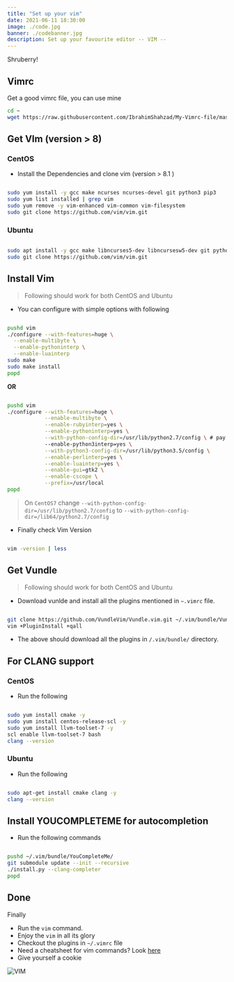 ```yaml
---
title: "Set up your vim"
date: 2021-06-11 18:30:00
image: ./code.jpg
banner: ./codebanner.jpg
description: Set up your favourite editor -- VIM --
---
```


Shruberry!

## Vimrc

Get a good vimrc file, you can use mine

```bash
cd ~
wget https://raw.githubusercontent.com/IbrahimShahzad/My-Vimrc-file/master/.vimrc ~/.vimrc
```

## Get VIm (version > 8)

### CentOS

- Install the Dependencies and clone vim (version > 8.1 )

```bash

sudo yum install -y gcc make ncurses ncurses-devel git python3 pip3
sudo yum list installed | grep vim
sudo yum remove -y vim-enhanced vim-common vim-filesystem
sudo git clone https://github.com/vim/vim.git

```

### Ubuntu

```bash

sudo apt install -y gcc make libncurses5-dev libncursesw5-dev git python3 pip3 
sudo git clone https://github.com/vim/vim.git

```

## Install Vim

> Following should work for both CentOS and Ubuntu


- You can configure with simple options with following

```bash

pushd vim
./configure --with-features=huge \
  --enable-multibyte \
  --enable-pythoninterp \
  --enable-luainterp
sudo make
sudo make install
popd

```
**OR**
```bash

pushd vim
./configure --with-features=huge \
            --enable-multibyte \
	    	--enable-rubyinterp=yes \
	    	--enable-pythoninterp=yes \
	    	--with-python-config-dir=/usr/lib/python2.7/config \ # pay attention here check directory correct
	    	--enable-python3interp=yes \
	    	--with-python3-config-dir=/usr/lib/python3.5/config \
	    	--enable-perlinterp=yes \
	    	--enable-luainterp=yes \
            --enable-gui=gtk2 \
            --enable-cscope \
	   		--prefix=/usr/local
popd

```

> On `CentOS7` change `--with-python-config-dir=/usr/lib/python2.7/config` to `--with-python-config-dir=/lib64/python2.7/config`


- Finally check Vim Version

```bash

vim -version | less

```

## Get Vundle

> Following should work for both CentOS and Ubuntu

- Download vunlde and install all the plugins mentioned in `~.vimrc` file.

```bash

git clone https://github.com/VundleVim/Vundle.vim.git ~/.vim/bundle/Vundle.vim
vim +PluginInstall +qall


```

- The above should download all the plugins in `/.vim/bundle/` directory.

## For CLANG support

### CentOS

- Run the following

```bash

sudo yum install cmake -y
sudo yum install centos-release-scl -y
sudo yum install llvm-toolset-7 -y
scl enable llvm-toolset-7 bash
clang --version

```

### Ubuntu

- Run the following

```bash

sudo apt-get install cmake clang -y
clang --version

```

## Install YOUCOMPLETEME for autocompletion

- Run the following commands

```bash

pushd ~/.vim/bundle/YouCompleteMe/
git submodule update --init --recursive
./install.py --clang-completer
popd

```
## Done

Finally
- Run the `vim` command.
- Enjoy the `vim` in all its glory
- Checkout the plugins in `~/.vimrc` file
- Need a cheatsheet for vim commands? Look [here](https://www.cs.cmu.edu/~15131/f17/topics/vim/vim-cheatsheet.pdf)
- Give yourself a cookie
 
![VIM](./vim.png)